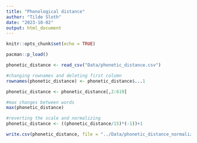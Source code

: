```yaml
---
title: "Phonological distance"
author: "Tilde Sloth"
date: "2023-10-02"
output: html_document
---
```


```r
knitr::opts_chunk$set(echo = TRUE)
```

```r
pacman::p_load()

```

```r
phonetic_distance <- read_csv("Data/phonetic_distance.csv")

#changing rownames and deleting first column
rownames(phonetic_distance) <- phonetic_distance$...1

phonetic_distance <- phonetic_distance[,2:619]

#max changes between words 
max(phonetic_distance)

#reverting the scale and normalizing 
phonetic_distance <- ((phonetic_distance/15)*(-1))+1

write.csv(phonetic_distance, file = "../Data/phonetic_distance_normalized.csv")
    
```

